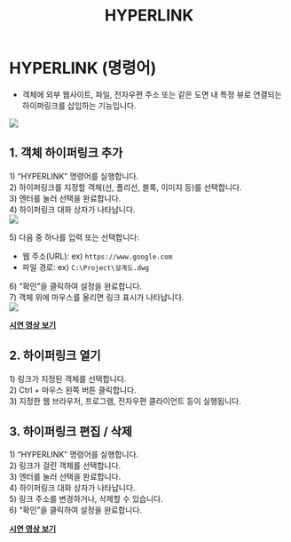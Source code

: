﻿---
title: HYPERLINK
---


[image1]: ../../../../../assets/images/commands/hyperlink/image1.png
[image2]: ../../../../../assets/images/commands/hyperlink/image2.png
[image3]: ../../../../../assets/images/commands/hyperlink/image3.png


# **HYPERLINK (명령어)**

* 객체에 외부 웹사이트, 파일, 전자우편 주소 또는 같은 도면 내 특정 뷰로 연결되는 하이퍼링크를 삽입하는 기능입니다.

![][image1]

## **1\. 객체 하이퍼링크 추가**

1\) “HYPERLINK” 명령어를 실행합니다.  
2\) 하이퍼링크를 지정할 객체(선, 폴리선, 블록, 이미지 등)를 선택합니다.  
3\) 엔터를 눌러 선택을 완료합니다.  
4\) 하이퍼링크 대화 상자가 나타납니다.  
![][image2]

5\) 다음 중 하나를 입력 또는 선택합니다:

- 웹 주소(URL): ex) `https://www.google.com`  
- 파일 경로: ex) `C:\Project\설계도.dwg`

6\) “확인”을 클릭하여 설정을 완료합니다.  
7\) 객체 위에 마우스를 올리면 링크 표시가 나타납니다.  
![][image3]

[**<Icon name="youtube" class="emoji"/> 시연 영상 보기**](https://youtu.be/BEJ8AaUWCIA) 

## **2\. 하이퍼링크 열기**

1\) 링크가 지정된 객체를 선택합니다.  
2\) Ctrl \+ 마우스 왼쪽 버튼 클릭합니다.  
3\) 지정한 웹 브라우저, 프로그램, 전자우편 클라이언트 등이 실행됩니다.

## **3\. 하이퍼링크 편집 / 삭제**

1\) “HYPERLINK” 명령어를 실행합니다.  
2\) 링크가 걸린 객체를 선택합니다.  
3\) 엔터를 눌러 선택을 완료합니다.  
4\) 하이퍼링크 대화 상자가 나타납니다.  
5\) 링크 주소를 변경하거나, 삭제할 수 있습니다.  
6\) “확인”을 클릭하여 설정을 완료합니다.

[**<Icon name="youtube" class="emoji"/> 시연 영상 보기**]() 


